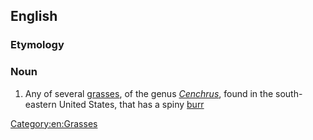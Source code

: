 ==English==
{{rfi|en}}

===Etymology===
{{compound|sand|bur|lang=en}}

===Noun===
{{wikipedia}}
{{en-noun}}

# Any of several [[grass]]es, of the genus ''[[Cenchrus]]'', found in the south-eastern United States, that has a spiny [[burr]]

[[Category:en:Grasses]]
